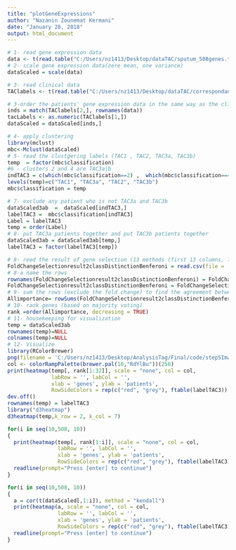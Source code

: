 ```yaml
---
title: "plotGeneExpressions"
author: "Nazanin Zounemat Kermani"
date: "January 28, 2018"
output: html_document
---
```

```r
# 1- read gene expression data
data <- t(read.table("C:/Users/nz1413/Desktop/dataTAC/sputum_508genes.txt",  header = TRUE))
# 2- scale gene expression data(zere mean, one variance)
dataScaled = scale(data)

# 3- read clinical data
TAClabels <- t(read.table("C:/Users/nz1413/Desktop/dataTAC/correspondanceTAC.txt",  header = FALSE))

# 3-order the patients' gene expression data in the same way as the clincal data
inds = match(TAClabels[2,], rownames(data))
tacLabels <- as.numeric(TAClabels[1,])
dataScaled = dataScaled[inds,]

# 4- apply clustering 
library(mclust)
mbc<-Mclust(dataScaled)
# 5- read the clustgering labels (TAC1 , TAC2, TAC3a, TAC3b)
temp  = factor(mbc$classification)
#6 - clusters 2 and 4 are TAC3a|b
indTAC3 = c(which(mbc$classification==2) ,  which(mbc$classification==4))
levels(temp)=c("TAC1", "TAC3a", "TAC2", "TAC3b")
mbc$classification = temp

# 7- exclude any patient who is not TAC3a and TAC3b 
dataScaled3ab  =  dataScaled[indTAC3,]
labelTAC3 =  mbc$classification[indTAC3]
Label = labelTAC3
temp = order(Label)
# 8- put TAC3a patients together and put TAC3b patients together
dataScaled3ab = dataScaled3ab[temp,]
labelTAC3 = factor(labelTAC3[temp])

```

```r
# 8- read the result of gene selection (13 methods (first 13 columns, last column is fold change))
FoldChangeSelectionresult2classDistinctionBenferoni = read.csv(file = 'C:/Users/nz1413/Desktop/AnalysisTag/Final/data/FoldChangeSelectionresult2classDistinctionBenferoni.txt')
# 8-a name the rows
rownames(FoldChangeSelectionresult2classDistinctionBenferoni) = FoldChangeSelectionresult2classDistinctionBenferoni[,1]
FoldChangeSelectionresult2classDistinctionBenferoni = FoldChangeSelectionresult2classDistinctionBenferoni[,-1]
# 9- sum the rows (exclude the fold change) to find the agreement between gene selection methods
Allimportance= rowSums(FoldChangeSelectionresult2classDistinctionBenferoni[,2:13])
# 10- rank genes (based on majority voting) 
rank =order(Allimportance, decreasing = TRUE)
# 11- housekeeping for visualization 
temp = dataScaled3ab
rownames(temp)=NULL
colnames(temp)=NULL
# 12- Visualize
library(RColorBrewer)
png(filename = 'C:/Users/nz1413/Desktop/AnalysisTag/Final/code/step5Images/classification.png')
col <- colorRampPalette(brewer.pal(10,"RdYlBu"))(256)
print(heatmap(temp[, rank[1:32]], scale = "none", col = col,
              labRow = '', labCol = '',
              xlab = 'genes', ylab = 'patients',
              RowSideColors = rep(c("red", "grey"), ftable(labelTAC3)) ))
dev.off()
rownames(temp) = labelTAC3
library("d3heatmap")
d3heatmap(temp,k_row = 2, k_col = 7)

for(i in seq(10,508, 10)) 
{
  print(heatmap(temp[, rank[1:i]], scale = "none", col = col,
                labRow = '', labCol = '',
                xlab = 'genes', ylab = 'patients',
                RowSideColors = rep(c("red", "grey"), ftable(labelTAC3)) ))
  readline(prompt="Press [enter] to continue")
}

for(i in seq(10,508, 10)) 
{
  a = cor(t(dataScaled[,1:i]), method = "kendall")
  print(heatmap(a, scale = "none", col = col,
                labRow = '', labCol = '',
                xlab = 'genes', ylab = 'patients',
                RowSideColors = rep(c("red", "grey"), ftable(labelTAC3)) ))
  readline(prompt="Press [enter] to continue")
}


```



